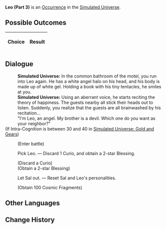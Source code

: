 {{Simulated Universe Event Infobox
|title         = Leo (Part 3)
|image         = Random Event Twin.png
|type          =
|domains_su    = Occurrence
|domains_ext   = Occurrence
|domains_swarm = 
|domains_gng   = 
|requirements  =
|prev          = {{tx}}
|next          = {{tx}}
|indexRewards  =
|characters    = 
}}
'''Leo (Part 3)''' is an [[Simulated Universe/Occurrence|Occurrence]] in the [[Simulated Universe]].

==Possible Outcomes==
{| class="article-table"
!Choice
!Result

|}

<!--
==Gameplay Notes==

-->
==Dialogue==
{{Dialogue Start}}
:'''Simulated Universe:''' In the common bathroom of the motel, you run into Leo again. He has a white angel halo on his head, and his body is made up of white gel. Holding a book with his tiny tentacles, he smiles at you.
:'''Simulated Universe:''' Using an aberrant voice, he starts reciting the theory of happiness. The guests nearby all stick their heads out to listen. Suddenly, you realize that the guests are all brainwashed by his recitation...
:"I'm Leo, an angel. My brother is a devil. Which one do you want as your neighbor?"
;(If Intra-Cognition is between 30 and 40 in [[Simulated Universe: Gold and Gears]])
:{{SU Special Dialogue|Erudition|Get rid of these two troublesome "neighbors."|Enter a very tough battle. If you win, you will gain 1 3-star Blessing(s) and 2 Curio(s).}}
:;(Enter battle)
::{{Enemy List|Flamespawn*1/;Blaze Out of Space (Bug)*1/-25% Max HP;Ice Out of Space (Bug)*1/-25% Max HP;Frostspawn*1/}}
:{{DIcon|Star}} Pick Leo. &mdash; Discard 1 Curio, and obtain a 2-star Blessing.
:;(Discard a Curio)
:;(Obtain a 2-star Blessing)
:{{DIcon|Star}} Let Sal out. &mdash; Reset Sal and Leo's personalities.
:;(Obtain 100 Cosmic Fragments)
{{Dialogue End}}

==Other Languages==
{{Other Languages
|en   = Leo (Part 3)
|zhs  = 里奥（其三）
|zht  = 里奧（其三）
|ja   = リオ（その3）
|ko   = 레오 (3)
|es   = Leo (III)
|fr   = Leo (partie 3)
|ru   = Лео III
|th   = Leo (3)
|vi   = Leo 3
|de   = Leo (Teil 3)
|id   = Leo (3)
|pt   = Leo (Parte 3)
}}

==Change History==
{{Change History|1.0}}
